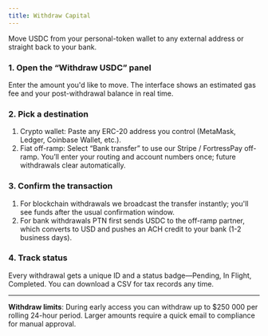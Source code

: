 ```yaml
---
title: Withdraw Capital
---
```


Move USDC from your personal-token wallet to any external address or straight back to your bank.

### 1. Open the “Withdraw USDC” panel

Enter the amount you'd like to move. The interface shows an estimated gas fee and your post-withdrawal balance in real time.

### 2. Pick a destination

1. Crypto wallet: Paste any ERC-20 address you control (MetaMask, Ledger, Coinbase Wallet, etc.).
2. Fiat off-ramp: Select “Bank transfer” to use our Stripe / FortressPay off-ramp. You’ll enter your routing and account numbers once; future withdrawals clear automatically.

### 3. Confirm the transaction

1. For blockchain withdrawals we broadcast the transfer instantly; you'll see funds after the usual confirmation window.
2. For bank withdrawals PTN first sends USDC to the off-ramp partner, which converts to USD and pushes an ACH credit to your bank (1-2 business days).

### 4. Track status

Every withdrawal gets a unique ID and a status badge—Pending, In Flight, Completed. You can download a CSV for tax records any time.

---

**Withdraw limits**: During early access you can withdraw up to \$250 000 per rolling 24-hour period. Larger amounts require a quick email to compliance for manual approval.
